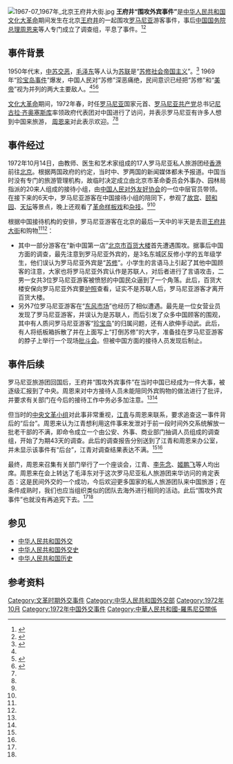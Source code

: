 [[File:1967-07_1967年_北京王府井大街.jpg|thumb]]
'''王府井“围攻外宾事件”'''是[[中华人民共和国|中华人民共和国]][[文化大革命|文化大革命]]期间发生在北京[[王府井大街|王府井]]的一起围攻[[罗马尼亚|罗马尼亚]]游客事件，事后[[中国国务院总理|中国国务院总理]][[周恩来|周恩来]]等人专门成立了调查组，平息了事件。<ref name=":0">{{Cite web|title=文革：罗马尼亚游客被当成“苏修”遭群众围攻|url=http://news.ifeng.com/history/1/jishi/200806/0612_2663_592923.shtml|author=迟婴|date=2008-06-12|work=[[凤凰网|凤凰网]]|publisher=《文史博览》|language=zh|archive-url=https://web.archive.org/web/20201105212841/https://news.ifeng.com/history/1/jishi/200806/0612_2663_592923.shtml|archive-date=2020-11-05|dead-url=no}}</ref><ref name=":1">{{Cite web|title=文革期间惊动高层的王府井“围攻外宾事件”|url=http://history.sina.com.cn/bk/wgs/2015-03-24/1102117809.shtml|author=迟婴|date=2015-03-24|work=[[新浪|新浪]]|publisher=《文史博览》|language=zh|archive-url=https://web.archive.org/web/20160702001400/http://history.sina.com.cn/bk/wgs/2015-03-24/1102117809.shtml|archive-date=2016-07-02|dead-url=no}}</ref>

== 事件背景 ==
1950年代末，[[中苏交恶|中苏交恶]]，[[毛泽东|毛泽东]]等人认为[[苏联|苏联]]是“[[苏修社会帝国主义|苏修社会帝国主义]]”。<ref>{{Cite web|title=1960：中苏交恶|url=https://news.qq.com/zt/2009/statestep/1960.htm|work=|publisher=[[腾讯|腾讯]]|language=zh|archive-url=https://web.archive.org/web/20191106042205/https://news.qq.com/zt/2009/statestep/1960.htm|archive-date=2019-11-06|dead-url=no}}</ref> 1969年“[[珍宝岛事件|珍宝岛事件]]”爆发，中国人民对“苏修”深恶痛绝，民间意识已经把“苏修”和“[[美帝國主義|美帝]]”视为并列的两大主要敌人。<ref name=":0" /><ref>{{Cite web|title=改变历史的珍宝岛事件|url=https://cn.nytimes.com/opinion/20190304/soviet-russia-china-war/|author=Sergey Radchenko|date=2019-03-04|last=|first=|work=|publisher=《[[纽约时报|纽约时报]]》|language=zh|archive-url=https://web.archive.org/web/20210125175048/https://cn.nytimes.com/opinion/20190304/soviet-russia-china-war/|archive-date=2021-01-25|dead-url=no}}</ref><ref>{{Cite web|title=1969：中苏战争即将爆发？——从珍宝岛事件到缓和对美关系|url=http://ww2.usc.cuhk.edu.hk/PaperCollection/Details.aspx?id=4116|author=杨奎松|work=|publisher=[[香港中文大学|香港中文大学]]|language=zh|archive-url=https://web.archive.org/web/20210715082233/http://ww2.usc.cuhk.edu.hk/PaperCollection/Details.aspx?id=4116|archive-date=2021-07-15|dead-url=no}}</ref>

[[文化大革命|文化大革命]]期间，1972年春，时任[[罗马尼亚|罗马尼亚]]国家元首、[[罗马尼亚共产党|罗马尼亚共产党]]总书记[[尼古拉·齐奥塞斯库|尼古拉·齐奥塞斯库]]率领政府代表团对中国进行了访问，并表示罗马尼亚有许多人想到中国来旅游， [[周恩来|周恩来]]对此表示欢迎。<ref name=":0" /><ref name=":1" />

== 事件经过 ==
1972年10月14日，由教师、医生和艺术家组成的17人罗马尼亚私人旅游团经[[英属香港|香港]]前往[[北京市|北京]]。根据两国政府的约定，当时中、罗两国的新闻媒体都未予报道。中国当时没有专门的旅游管理机构，故临时决定成立由北京市革命委员会外事办、园林局指派的20来人组成的接待小组，由[[中国人民对外友好协会|中国人民对外友好协会]]的一位中层官员带领。在接下来的6天中，罗马尼亚游客在中国接待小组的陪同下，参观了[[故宫|故宫]]、[[颐和园|颐和园]]、[[天坛|天坛]]等景点，晚上还观看了[[革命样板戏|革命样板戏]]和[[杂技|杂技]]。<ref name=":0" /><ref name=":1" />

根据中国接待机构的安排，罗马尼亚游客在北京的最后一天中的半天是去逛[[王府井大街|王府井大街]]和购物<ref name=":0" /><ref name=":1" />：

* 其中一部分游客在“新中国第一店”[[北京市百货大楼|北京市百货大楼]]首先遭遇围攻。据事后中国方面的调查，最先注意到罗马尼亚外宾的，是3名东城区反修小学的五年级学生，他们误认为罗马尼亚外宾是“[[苏修|苏修]]”。小学生的言语马上引起了其他中国顾客的注意，大家也将罗马尼亚外宾认作是苏联人，对后者进行了言语攻击，二男一女共3位罗马尼亚游客被愤怒的中国民众逼到了一个角落。此后，百货大楼安保向罗马尼亚外宾要[[护照|护照]]查看，证实不是苏联人后，罗马尼亚游客才离开百货大楼。
* 另外7位罗马尼亚游客在“[[东安市场|东风市场]]”也经历了相似遭遇。最先是一位女营业员发现了罗马尼亚游客，并误认为是苏联人，而后引发了众多中国顾客的围观，其中有人质问罗马尼亚游客“[[珍宝岛|珍宝岛]]”的归属问题，还有人欲伸手动武。此后，有人将纸板箱拆散了并在上面写上“打倒苏修”的大字，准备挂在罗马尼亚游客的脖子上举行一个现场[[批鬥|批斗会]]。但被中国方面的接待人员发现后制止。

== 事件后续 ==
罗马尼亚旅游团回国后，王府井“围攻外宾事件”在当时中国已经成为一件大事，被逐级汇报到了中央。周恩来对中方接待人员未能陪同外宾购物的做法进行了批评，并要求有关部门在今后的接待工作中务必多加注意。<ref name=":0" /><ref name=":1" />

但当时的[[中央文革小组|中央文革小组]]对此事非常重视，[[江青|江青]]与周恩来联系，要求追查这一事件背后的“后台”。周恩来认为江青想利用这件事来发泄对于前一段时间外交系统解放一批老干部的不满，即命令成立一个由公安、外事、商业部门抽调人员组成的调查组，开始了为期43天的调查。此后的调查报告分别送到了江青和周恩来办公室，并未显示该事件有“后台”，江青对调查结果表达不满。<ref name=":0" /><ref name=":1" />

最终，周恩来召集有关部门举行了一个座谈会，江青、[[李先念|李先念]]、[[姬鹏飞|姬鹏飞]]等人均出席。周恩来在会上转达了毛泽东对于这次罗马尼亚私人旅游团来华访问的肯定表态：这是民间外交的一个成功，今后欢迎更多国家的私人旅游团队来中国旅游；在条件成熟时，我们也应当组织类似的团队去海外进行相同的活动。此后“围攻外宾事件”也就没有再追究下去。<ref name=":0" /><ref name=":1" />

== 参见 ==

* [[中华人民共和国外交|中华人民共和国外交]]
* [[中华人民共和国外交史|中华人民共和国外交史]]
* [[中华人民共和国历史|中华人民共和国历史]]

== 参考资料 ==
{{reflist}}

{{文革编年史}}
{{文革时期中国外交}}

[[Category:文革时期外交事件|Category:文革时期外交事件]]
[[Category:中华人民共和国外交部|Category:中华人民共和国外交部]]
[[Category:1972年10月|Category:1972年10月]]
[[Category:1972年中国外交事件|Category:1972年中国外交事件]]
[[Category:中華人民共和國-羅馬尼亞關係|Category:中華人民共和國-羅馬尼亞關係]]